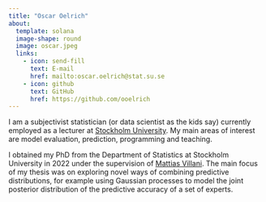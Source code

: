 ```yaml
---
title: "Oscar Oelrich"
about:
  template: solana
  image-shape: round
  image: oscar.jpeg
  links:
    - icon: send-fill
      text: E-mail
      href: mailto:oscar.oelrich@stat.su.se
    - icon: github
      text: GitHub
      href: https://github.com/ooelrich
---
```


I am a subjectivist statistician (or data scientist as the kids say) currently employed as a lecturer at [Stockholm University](https://www.su.se/statistiska-institutionen/). My main areas of interest are model evaluation, prediction, programming and teaching.

I obtained my PhD from the Department of Statistics at Stockholm University in 2022 under the supervision of [Mattias Villani](https://mattiasvillani.com). The main focus of my thesis was on exploring novel ways of combining predictive distributions, for example using Gaussian processes to model the joint posterior distribution of the predictive accuracy of a set of experts.


